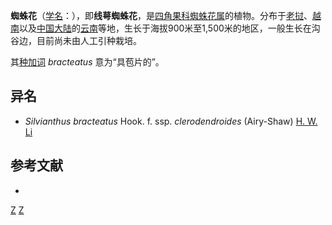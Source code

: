 {{Speciesbox 
| taxon = Silvianthus bracteatus
| authority = Hook. fil., 1868
|image = Silvianthus bracteatus 1.jpg
}}

'''蜘蛛花'''（[[学名|学名]]：{{lang|la|''Silvianthus bracteatus''}}），即'''线萼蜘蛛花'''，是[[四角果科|四角果科]][[蜘蛛花属|蜘蛛花属]]的植物。分布于[[老挝|老挝]]、[[越南|越南]]以及[[中国大陆|中国大陆]]的[[云南|云南]]等地，生长于海拔900米至1,500米的地区，一般生长在沟谷边，目前尚未由人工引种栽培。

其[[种加词|种加词]] ''bracteatus'' 意为“具苞片的”。

== 异名 ==
* ''Silvianthus bracteatus'' Hook. f. ssp. ''clerodendroides'' (Airy-Shaw) [[李锡文|H. W. Li]]

== 参考文献 ==
<div class="references-small">
* {{cite web| url =http://www.bioinfo.cn/db05/KmzwSpecies.php?action=view&id=3630| title =线萼蜘蛛花| work =《中国高等植物数据库全库》| publisher =中国科学院微生物研究所| author =昆明植物研究所| accessdate =2009-02-25| deadurl =yes| archiveurl =https://web.archive.org/web/20160305065532/http://www.bioinfo.cn/db05/KmzwSpecies.php?action=view&id=3630| archivedate =2016-03-05}}
</div>
{{Taxonbar}}

[[Category:蜘蛛花属|Z]]
[[Category:1868年描述的植物|Z]]
